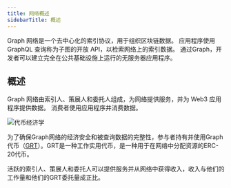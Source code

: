 ```yaml
---
title: 网络概述
sidebarTitle: 概述
---
```


Graph 网络是一个去中心化的索引协议，用于组织区块链数据。 应用程序使用 GraphQL 查询称为子图的开放 API，以检索网络上的索引数据。 通过Graph，开发者可以建立完全在公共基础设施上运行的无服务器应用程序。

## 概述

Graph 网络由索引人、策展人和委托人组成，为网络提供服务，并为 Web3 应用程序提供数据。 消费者使用应用程序并消费数据。

![代币经济学](/img/Network-roles@2x.png)

为了确保Graph网络的经济安全和被查询数据的完整性，参与者持有并使用Graph代币（[GRT](/tokenomics)）。GRT是一种工作实用代币，是一种用于在网络中分配资源的ERC-20代币。

活跃的索引人、策展人和委托人可以提供服务并从网络中获得收入，收入与他们的工作量和他们的GRT委托量成正比。
